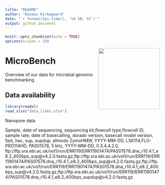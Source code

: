 ```yaml
---
title: "README"
author: "Rasmus Kirkegaard"
date: "`r format(Sys.time(), '%d %B, %Y')`"
output: github_document
---
```




```r
knitr::opts_chunk$set(echo = TRUE)
options(scipen = 10)
```

<img align="right" src="images/microbench.jpg" width="200">

# MicroBench 

Overview of our data for microbial genomic benchmarking

## Data availability

```r
library(readxl)
read_xlsx("data_links.xlsx")
```

Nanopore data

Sample, date of sequencing, sequencing kit,flowcell type,flowcell ID, sample rate, date of basecalling, dorado version, basecall model version, fast, hac, sup, supdup, allmods
ZymoHMW, YYYY-MM-DD, LSK114,FLO-PRO114HD, PAS01578, 5 khz, YYYY-MM-DD, 0.3.4,4.2.0, ftp://ftp.sra.ebi.ac.uk/vol1/run/ERR119/ERR11901474/PAS01578.dna_r10.4.1_e8.2_400bps_sup@v4.2.0.fastq.gz,ftp://ftp.sra.ebi.ac.uk/vol1/run/ERR119/ERR11901474/PAS01578.dna_r10.4.1_e8.2_400bps_sup@v4.2.0.fastq.gz,ftp://ftp.sra.ebi.ac.uk/vol1/run/ERR119/ERR11901474/PAS01578.dna_r10.4.1_e8.2_400bps_sup@v4.2.0.fastq.gz,ftp://ftp.sra.ebi.ac.uk/vol1/run/ERR119/ERR11901474/PAS01578.dna_r10.4.1_e8.2_400bps_supdup@v4.2.0.fastq.gz